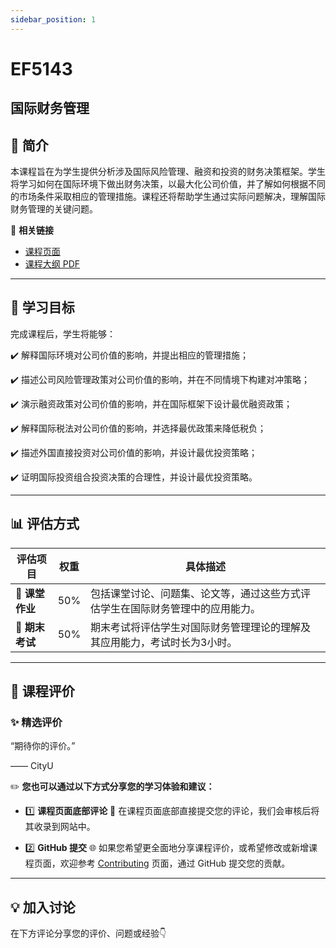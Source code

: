 ```yaml
---
sidebar_position: 1
---
```


# EF5143
## 国际财务管理

## **📘 简介**
本课程旨在为学生提供分析涉及国际风险管理、融资和投资的财务决策框架。学生将学习如何在国际环境下做出财务决策，以最大化公司价值，并了解如何根据不同的市场条件采取相应的管理措施。课程还将帮助学生通过实际问题解决，理解国际财务管理的关键问题。

🔗 **相关链接**
- [课程页面](https://www.cityu.edu.hk/catalogue/pg/202526/course/EF5143.htm)
- [课程大纲 PDF](https://www.cityu.edu.hk/catalogue/pg/202526/course/EF5143.pdf)

---

## **🎯 学习目标**

完成课程后，学生将能够：

✔️ 解释国际环境对公司价值的影响，并提出相应的管理措施；

✔️ 描述公司风险管理政策对公司价值的影响，并在不同情境下构建对冲策略；

✔️ 演示融资政策对公司价值的影响，并在国际框架下设计最优融资政策；

✔️ 解释国际税法对公司价值的影响，并选择最优政策来降低税负；

✔️ 描述外国直接投资对公司价值的影响，并设计最优投资策略；

✔️ 证明国际投资组合投资决策的合理性，并设计最优投资策略。

---

## **📊 评估方式**

| **评估项目**          | **权重** | **具体描述**                                                                                       |
|----------------------|---------|---------------------------------------------------------------------------------------------------|
| **📄 课堂作业**       | 50%     | 包括课堂讨论、问题集、论文等，通过这些方式评估学生在国际财务管理中的应用能力。                   |
| **📝 期末考试**       | 50%     | 期末考试将评估学生对国际财务管理理论的理解及其应用能力，考试时长为3小时。                        |

---

## **💬 课程评价**

### ✨ **精选评价**
<div className={commentStyles.commentBox}>
    <p className={commentStyles.commentText}>
        “期待你的评价。”
    </p>
    <p className={commentStyles.commentAuthor}>—— CityU</p>
</div>

✏️ **您也可以通过以下方式分享您的学习体验和建议：**

- 1️⃣ **课程页面底部评论**
💬 在课程页面底部直接提交您的评论，我们会审核后将其收录到网站中。

- 2️⃣ **GitHub 提交**
🌐 如果您希望更全面地分享课程评价，或希望修改或新增课程页面，欢迎参考 [Contributing](/contributing) 页面，通过 GitHub 提交您的贡献。



---

## **💡 加入讨论**

在下方评论分享您的评价、问题或经验👇
<Utterances />
